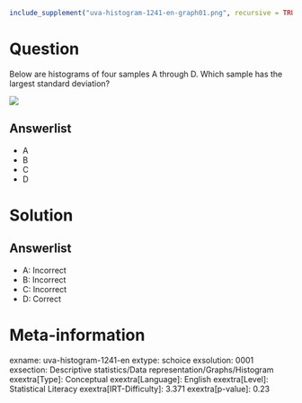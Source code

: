 ```r
include_supplement("uva-histogram-1241-en-graph01.png", recursive = TRUE)
```

Question
========

Below are histograms of four samples A through D. Which sample has the largest standard deviation?

![](uva-histogram-1241-en-graph01.png)

Answerlist
----------

* A
* B
* C
* D

Solution
========

Answerlist
----------

* A: Incorrect
* B: Incorrect
* C: Incorrect
* D: Correct

Meta-information
================
exname: uva-histogram-1241-en
extype: schoice
exsolution: 0001
exsection: Descriptive statistics/Data representation/Graphs/Histogram
exextra[Type]: Conceptual
exextra[Language]: English
exextra[Level]: Statistical Literacy
exextra[IRT-Difficulty]: 3.371
exextra[p-value]: 0.23
